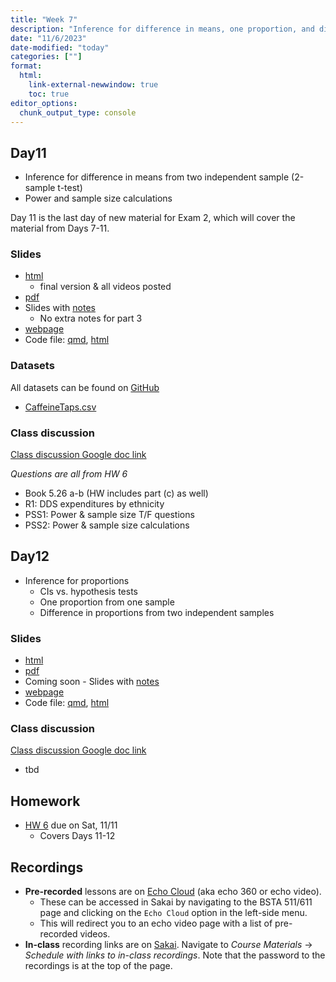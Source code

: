 ```yaml
---
title: "Week 7"
description: "Inference for difference in means, one proportion, and difference in proportions, and power"
date: "11/6/2023"
date-modified: "today"
categories: [""]
format: 
  html:
    link-external-newwindow: true
    toc: true
editor_options: 
  chunk_output_type: console
---
```



## Day11 

* Inference for difference in means from two independent sample (2-sample t-test)
* Power and sample size calculations

:::{.callout-note}
Day 11 is the last day of new material for Exam 2, which will cover the material from Days 7-11.
:::


### Slides

* [html](../slides/Day11_bsta511.qmd) 
    * final version & all videos posted
* [pdf](https://drive.google.com/file/d/1JxY80AIWcVMPf9TTsNwGK9msGzLVaSvy/view?usp=sharing)
* Slides with [notes](https://drive.google.com/file/d/1cOxfjLuZ5NwU-_zxzQHnJxz0ZCryuCSC/view?usp=sharing)
    * No extra notes for part 3
* [webpage](../slides_md/Day11_bsta511_md.qmd)
* Code file: [qmd](https://github.com/niederhausen/BSTA_511_F23/blob/main/slides_code/Day11_bsta511_code.qmd), [html](../slides_code/Day11_bsta511_code.qmd)


### Datasets

All datasets can be found on [GitHub](https://github.com/niederhausen/BSTA_511_F23/tree/main/data)

* [CaffeineTaps.csv](/data/CaffeineTaps.csv)


### Class discussion

[Class discussion Google doc link](https://docs.google.com/document/d/1m_sOZWZHlnL89N60RyfdFG6wphcEpofLevd2kMc1wYc/edit?usp=sharing)

_Questions are all from HW 6_

* Book 5.26 a-b (HW includes part (c) as well)
* R1: DDS expenditures by ethnicity
* PSS1: Power & sample size T/F questions
* PSS2: Power & sample size calculations


## Day12    

* Inference for proportions
    * CIs vs. hypothesis tests
    * One proportion from one sample
    * Difference in proportions from two independent samples

### Slides

* [html](../slides/Day12_bsta511.qmd) 
* [pdf](https://drive.google.com/file/d/1JzVBZQMGhakUXcncpbVNKjrUu0bHG6vS/view?usp=sharing)
* Coming soon - Slides with [notes]()
* [webpage](../slides_md/Day12_bsta511_md.qmd)
* Code file: [qmd](https://github.com/niederhausen/BSTA_511_F23/blob/main/slides_code/Day12_part1_bsta511_code.qmd), [html](../slides_code/Day12_bsta511_code.qmd) 



### Class discussion

[Class discussion Google doc link](https://docs.google.com/document/d/1m_sOZWZHlnL89N60RyfdFG6wphcEpofLevd2kMc1wYc/edit?usp=sharing)

* tbd

## Homework

* [HW 6](../homework/HW_6_F23_bsta511.qmd) due on Sat, 11/11
    * Covers Days 11-12



## Recordings

* __Pre-recorded__ lessons are on [Echo Cloud](https://echo360.org/section/4a58d645-5753-4e4f-b962-f8825f59baba/home) (aka echo 360 or echo video).
    * These can be accessed in Sakai by navigating to the BSTA 511/611 page and clicking on the `Echo Cloud` option in the left-side menu. 
    * This will redirect you to an echo video page with a list of pre-recorded videos.
* __In-class__ recording links are on [Sakai](https://sakai.ohsu.edu/portal/site/BSTA-511-1-AA-F23/tool/1f70eae0-e36a-4052-9247-69c6917e6b73/). Navigate to _Course Materials_ -> _Schedule with links to in-class recordings_. Note that the password to the recordings is at the top of the page.  
